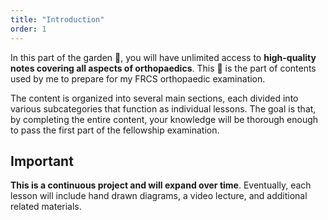 ```yaml
---
title: "Introduction"
order: 1
---
```


In this part of the garden 🌱, you will have unlimited access to **high-quality notes covering all aspects of orthopaedics**. This 📔 is the part of contents used by me to prepare for my FRCS orthopaedic examination.

The content is organized into several main sections, each divided into various subcategories that function as individual lessons. The goal is that, by completing the entire content, your knowledge will be thorough enough to pass the first part of the fellowship examination.

::: callout-note
## Important

**This is a continuous project and will expand over time**. Eventually, each lesson will include hand drawn diagrams, a video lecture, and additional related materials.
:::
